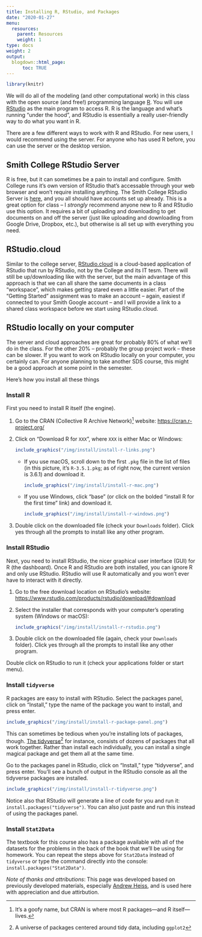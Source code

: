```yaml
---
title: Installing R, RStudio, and Packages
date: "2020-01-27"
menu:
  resources:
    parent: Resources
    weight: 1
type: docs
weight: 2
output:
  blogdown::html_page:
      toc: TRUE
---
```


```r
library(knitr)
```

<span class="newthought">We will do all of the modeling (and other computational work) in this class with the open source (and free!) programming language [R](https://cran.r-project.org/). You will use [RStudio](https://www.rstudio.com/) as the main program to access R. R is the language and what's running "under the hood", and RStudio is essentially a really user-friendly way to do what you want in R.

There are a few different ways to work with R and RStudio. For new users, I would recommend using the server. For anyone who has used R before, you can use the server or the desktop version.


## Smith College RStudio Server

R is free, but it can sometimes be a pain to install and configure. Smith College runs it's own version of RStudio that's accessable through your web browser and won't require installing anything. The Smith College RStudio Server is [here](http://rstudio.smith.edu), and you all should have accounts set up already. This is a great option for class -- I _strongly_ recommend anyone new to R and RStudio use this option.  It requires a bit of uploading and downloading to get documents on and off the server (just like uploading and downloading from Google Drive, Dropbox, etc.), but otherwise is all set up with everything you need.


## RStudio.cloud

Similar to the college server, [RStudio.cloud](http://rstudio.cloud/) is a cloud-based application of RStudio that run by RStudio, not by the College and its IT tesm. There will still be up/downloading like with the server, but the main advantage of this approach is that we can all share the same documents in a class "workspace", which makes getting stared even a little easier. Part of the "Getting Started" assignment was to make an account -- again, easiest if connected to your Smith Google account -- and I will provide a link to a shared class workspace before we start using RStudio.cloud.


## RStudio locally on your computer

The server and cloud approaches are great for probably 80% of what we'll do in the class. For the other 20% -- probably the group project work -- these can be slower. If you want to work on RStudio locally on your computer, you certainly can.  For anyone planning to take another SDS course, this might be a good approach at some point in the semester.

Here's how you install all these things

### Install R

First you need to install R itself (the engine).

1. Go to the CRAN (Collective R Archive Network)^[It's a goofy name, but CRAN is where most R packages—and R itself—lives.] website: <https://cran.r-project.org/>
2. Click on "Download R for `XXX`", where `XXX` is either Mac or Windows:

    ```r
    include_graphics("/img/install/install-r-links.png")
    ```

    - If you use macOS, scroll down to the first `.pkg` file in the list of files (in this picture, it's `R-3.5.1.pkg`; as of right now, the current version is 3.6.1) and download it.
    
        ```r
        include_graphics("/img/install/install-r-mac.png")
        ```
    
    - If you use Windows, click "base" (or click on the bolded "install R for the first time" link) and download it. 
    
        ```r
        include_graphics("/img/install/install-r-windows.png")
        ```

3. Double click on the downloaded file (check your `Downloads` folder). Click yes through all the prompts to install like any other program.


### Install RStudio

Next, you need to install RStudio, the nicer graphical user interface (GUI) for R (the dashboard). Once R and RStudio are both installed, you can ignore R and only use RStudio. RStudio will use R automatically and you won't ever have to interact with it directly.

1. Go to the free download location on RStudio's website: <https://www.rstudio.com/products/rstudio/download/#download>
2. Select the installer that corresponds with your computer's operating system (Windows or macOS):

    ```r
    include_graphics("/img/install/install-r-rstudio.png")
    ```

3. Double click on the downloaded file (again, check your `Downloads` folder). Click yes through all the prompts to install like any other program.

Double click on RStudio to run it (check your applications folder or start menu).


### Install `tidyverse`

R packages are easy to install with RStudio. Select the packages panel, click on "Install," type the name of the package you want to install, and press enter.

```r
include_graphics("/img/install/install-r-package-panel.png")
```

This can sometimes be tedious when you're installing lots of packages, though. [The tidyverse](https://www.tidyverse.org/)^[A universe of packages centered around tidy data, including `ggplot2`] for instance, consists of dozens of packages that all work together. Rather than install each individually, you can install a single magical package and get them all at the same time. 

Go to the packages panel in RStudio, click on "Install," type "tidyverse", and press enter. You'll see a bunch of output in the RStudio console as all the tidyverse packages are installed.

```r
include_graphics("/img/install/install-r-tidyverse.png")
```

Notice also that RStudio will generate a line of code for you and run it: `install.packages("tidyverse")`. You can also just paste and run this instead of using the packages panel.

### Install `Stat2Data`

The textbook for this course also has a package available with all of the datasets for the problems in the back of the book that we'll be using for homework.  You can repeat the steps above for `Stat2Data` instead of `tidyverse` or type the command directly into the console: `install.packages("Stat2Data")`.


*Note of thanks and attributions*: This page was developed based on previously developed materials, especially [Andrew Heiss](www.andresheiss.com), and is used here with appreciation and due attirbution. 
